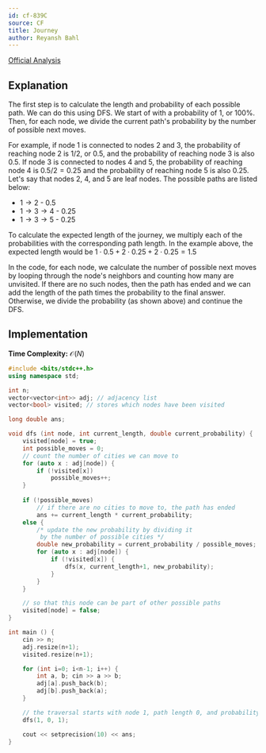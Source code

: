 ```yaml
---
id: cf-839C
source: CF
title: Journey
author: Reyansh Bahl
---
```


[Official Analysis](https://codeforces.com/blog/entry/53302)

## Explanation

The first step is to calculate the length and probability of each possible path. We can do this using DFS. We start of with a probability of 1, or 100%. Then, for each node, we divide the current path's probability by the number of possible next moves. 

For example, if node 1 is connected to nodes 2 and 3, the probability of reaching node 2 is $1/2$, or $0.5$, and the probability of reaching node 3 is also $0.5$. If node 3 is connected to nodes 4 and 5, the probability of reaching node 4 is $0.5 / 2 = 0.25$ and the probability of reaching node 5 is also $0.25$. Let's say that nodes 2, 4, and 5 are leaf nodes. The possible paths are listed below:

* $1 \rightarrow 2$ - 0.5
* $1 \rightarrow 3 \rightarrow 4$ - 0.25
* $1 \rightarrow 3 \rightarrow 5$ - 0.25

To calculate the expected length of the journey, we multiply each of the probabilities with the corresponding path length. In the example above, the expected length would be $1\cdot0.5 + 2\cdot0.25 + 2\cdot0.25 = 1.5$

In the code, for each node, we calculate the number of possible next moves by looping through the node's neighbors and counting how many are unvisited. If there are no such nodes, then the path has ended and we can add the length of the path times the probability to the final answer. Otherwise, we divide the probability (as shown above) and continue the DFS.

## Implementation

**Time Complexity:** $\mathcal{O}(N)$

<LanguageSection>

<CPPSection>

```cpp
#include <bits/stdc++.h>
using namespace std;

int n;
vector<vector<int>> adj; // adjacency list
vector<bool> visited; // stores which nodes have been visited

long double ans;

void dfs (int node, int current_length, double current_probability) {
    visited[node] = true;
    int possible_moves = 0;
    // count the number of cities we can move to
    for (auto x : adj[node]) {
        if (!visited[x])
            possible_moves++;
    }
    
    if (!possible_moves)
        // if there are no cities to move to, the path has ended
        ans += current_length * current_probability;
    else {
        /* update the new probability by dividing it
         by the number of possible cities */
        double new_probability = current_probability / possible_moves;
        for (auto x : adj[node]) {
            if (!visited[x]) {
                dfs(x, current_length+1, new_probability);
            }
        }
    }

    // so that this node can be part of other possible paths
    visited[node] = false;
}

int main () {
    cin >> n;
    adj.resize(n+1);
    visited.resize(n+1);

    for (int i=0; i<n-1; i++) {
        int a, b; cin >> a >> b;
        adj[a].push_back(b);
        adj[b].push_back(a);
    }

    // the traversal starts with node 1, path length 0, and probability 100%.
    dfs(1, 0, 1);

    cout << setprecision(10) << ans;
}
```
</CPPSection>
